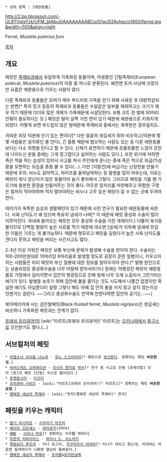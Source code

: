  * 상위 항목 : [애완동물]
http://2.bp.blogspot.com/-UL9TVpIsYzk/UFM_btAbrJI/AAAAAAAABCo/G1wJ52Avhpc/s1600/ferret.jpg&width=500&align=right

Ferret, ''Mustela putorius furo''

[[목차]]
== 개요 ==
페럿은 [[족제비]]과에서 유일하게 가축화된 동물이며, 야생종인 긴털족제비(European polecat, ''Mustela putorius'')의 아종 중 하나로 분류된다. 예전엔 토끼 사냥에 쓰였지만 요즘은 애완용으로 키우는 사람이 많다. 

다른 족제비과 동물들은 모피가 매우 부드러워 가죽을 얻기 위해 사육된 후 대량학살되는 반면[* 특히 밍크 등등의 족제비과 동물들은 수달같은 일부를 제외하고는 크기가 매우 작기 때문에 더더욱 많은 개체가 가죽때문에 사살당한다. 보통 코트 한 벌에 50마리 안팎이 필요하다는 듯.] 페릿은 털이 살짝 거친 면이 있기 때문에 애완용으로 키워지게 되었다. 어떻게 보면 부드럽지 않은 털때문에 족제비과 중에서는 축복받은 경우일지도. 

귀여운 외모 덕분에 인기 있는 편이다[* 다만 얼굴의 생김새가 쥐와 비슷하고(덕분에 몇몇 사람들은 설치류인 줄 안다), 긴 몸통 때문에 혐오하는 사람도 있는 등 다른 애완동물보다는 다소 취향을 탄다고 할 수 있다. 신체가 유연하기 때문에 흐물흐물한 느낌이 강한데 나이드신 분들 중에는 그게 징그럽다고 싫어하는 사람도 있다.]. 또한 위기에 처하면 죽은 척을 하는 습성이 있어서 사고를 쳐서 주인에게 혼나는 중에 죽은 척으로 위급(?)상황을 모면하는 모습을 종종 볼 수 있다(...). 다만 [지랄견]에 버금가는 난장판을 만들기 때문에 주의. 비누도 갉아먹고, 파이프를 들락날락하는 등 말썽을 많이 피우는데, 이유는 페릿이 워낙 장난끼가 많은 동물이라 놀기 좋아해서 그렇다. 그러므로 페릿을 기를 땐 기르기에 충분한 환경을 만들어주는 것이 좋다. 어두운 잠자리를 마련해주고 위험한 구멍은 철저히 막아야하며 먹지 말아야하는 비누나 고무 등은 페릿이 갈 수 없는 곳에 두어야 한다.

여러가지 독특한 습성과 생활패턴이 있기 때문에 사전 연구가 필요한 애완동물에 속한다. 사육 난이도가 꽤 있으며 특유의 냄새가 나며[* 이 때문에 페릿 중성화 수술이 많이 이루어진다. 국내에 들어오는 페릿은 모두 중성화 수술을 거친 개체이다.] 더불어 육식동물이므로 단백질 함량이 높은 사료를 먹기 때문에 대소변 [냄새]가 지독해 냄새에 민감한 이들은 기르는 게 불가능하다. 때문에 멋모르고 페릿을 길렀다가 높은 사육 난이도를 견디지 못하고 페릿을 버리는 사건사고도 많다.

2-3년 이상 키워진 페릿은 보통 부신에 문제가 발생해 수술을 받아야 한다. 수술비는 100-200만원대로 10마리당 8마리꼴로 발생할 정도로 굉장히 흔한 질병이니, 키우고자 하는 사람들은 미리 페릿의 부신 질병에 대한 정보를 알아두어야 한다.[* 발병 원인으로는 상술되었듯 중성화수술을 너무 어릴때 받아서라거나 원래는 야행성인 페릿이 애완동물로 가정에서 길러지면서 집안의 형광등으로 인해 빛에 너무 오래 노출되서 그런거라는 얘기가 있다. 발병을 늦추기 위해 집안에 불을 줄이는 것도 시도해서 나쁠건 없겠지만 확실한 얘기도 아닐뿐더러 설령 그렇다 해도 아예 집 안의 불을 키지 않고 살지 않는이상 언젠가는 걸린다. ~~그리고 중성화수술도 만약에 안한다하면 집안의 공기는...~~] 

북아메리카에 사는 검은발페릿(Black-footed ferret, ''Mustela nigripes'')은 생김새는 비슷하나 가축화된 페릿과는 관계가 없다.

[[프레쉬 프리큐어!]]의 [wiki:"타르트(프레쉬 프리큐어!)" 타르트]는 [[오키나와]]에서 [[몽구스]]로 오인받기도 했다.(...)

== 서브컬처의 페릿 ==
 * [[마법소녀 리리컬 나노하]] - [[유노 스크라이어]][* 페릿으로 [[변신]]한다. 정확히는 페릿 '''비슷한 것'''.]
 * [[비비드레드 오퍼레이션]] - [[잇시키 켄지로]] [[박사]][* 연구 중 사고로 인해 [유체이탈] 되어 [혼]이 페릿 [인형] 속으로 들어갔다.]
 * [[포켓몬스터]] - [[다꼬리]]
 * [[프리큐어 시리즈]] - [wiki:"타르트(프레쉬 프리큐어!)" 타르트][* 정확히는 페릿 '''비슷한 요정'''.]
 * [[행복한 세상의 족제비]] - [wiki:"펀치(행복한 세상의 족제비)" 펀치]

== 페릿을 키우는 캐릭터 ==
 * [[딸기 마시마로]] - [[사쿠라기 마츠리]]
 * [[베이비 프린세스]] - [[와타유키]](3마리)
 * [[ONE]] - [[시이나 마유]][* 정확히는 키우'''던''' 캐릭터]
 * [[무한의 리바이어스]] - [[파이나 S. 시노자키]]
 * [[쪽빛보다 푸르게]] - 티나 포스터, [[카구라자키 미야비]][* 티나가 데리고 왔는데, 미야비는 처음엔 질색하다가 나중엔 열심히 돌봐준다.]
 * [[행복한 세상의 족제비]] - [[모지룡]]&[[모지란]]남매
